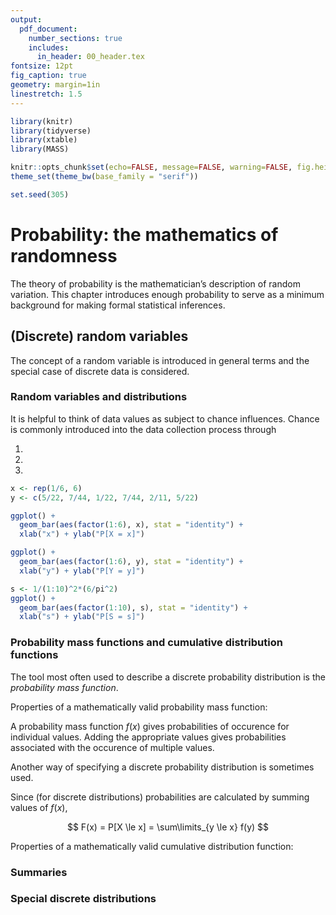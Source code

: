 ```yaml
---
output: 
  pdf_document:
    number_sections: true
    includes:
      in_header: 00_header.tex
fontsize: 12pt
fig_caption: true
geometry: margin=1in
linestretch: 1.5
---
```


```r
library(knitr)
library(tidyverse)
library(xtable)
library(MASS)

knitr::opts_chunk$set(echo=FALSE, message=FALSE, warning=FALSE, fig.height = 2)
theme_set(theme_bw(base_family = "serif"))

set.seed(305)
```

\setcounter{section}{4}

# Probability: the mathematics of randomness

The theory of probability is the mathematician's description of random variation. This chapter introduces enough probability to serve as a minimum background for making formal statistical inferences.

\vspace{2in}

## (Discrete) random variables

The concept of a random variable is introduced in general terms and the special case of discrete data is considered.

\vspace{1in}

### Random variables and distributions

It is helpful to think of data values as subject to chance influences. Chance is commonly introduced into the data collection process through 

1. 
2.
3.

\vspace{.1in}
\begin{df}
A \emph{random variable} is a quantity that (prior to observation) can be thought of as dependent on chance phenomena.
\end{df}

\vspace{2in}

\begin{df}
A \emph{discrete random variable} is one that has isolated or separated possible values (rather than a continuum of available outcomes).
\end{df}

\vspace{.1in}

\begin{df}
A \emph{continuous random variable} is one that can be idealized as having an entire (continuous) interval of numbers as its set of values.
\end{df}

\vspace{1in}

\begin{ex}[Roll of a die]

\end{ex}
\newpage

\begin{df}
To specify a \emph{probability distribution} for a random variable is to give its set of possible values and (in one way or another) consistently assign numbers between $0$ and $1$ - called \emph{probabilities} - as measures of the likelihood that the various numerical values will occur
\end{df}

\begin{ex}[Roll of a die]

\end{ex}
\vspace{3in}

\begin{table}[H]
\centering
\begin{tabular}{c c c c c c c }
$x$ & 1 & 2 & 3 & 4 & 5 & 6 \\
\hline
$P[X = x]$ & $1/6$ & $1/6$ & $1/6$ & $1/6$ & $1/6$ & $1/6$
\end{tabular}
\end{table}

\begin{table}[H]
\centering
\begin{tabular}{c c c c c c c }
$y$ & 1 & 2 & 3 & 4 & 5 & 6 \\
\hline
$P[Y = y]$ & $5/22$ & $7/44$ & $1/22$ & $7/44$ & $2/11$ & $5/22$
\end{tabular}
\end{table}

```r
x <- rep(1/6, 6)
y <- c(5/22, 7/44, 1/22, 7/44, 2/11, 5/22)

ggplot() +
  geom_bar(aes(factor(1:6), x), stat = "identity") +
  xlab("x") + ylab("P[X = x]")

ggplot() +
  geom_bar(aes(factor(1:6), y), stat = "identity") +
  xlab("y") + ylab("P[Y = y]")
```

\newpage

\begin{ex}[Shark attacks]
Suppose $S$ is the number of provoked shark attacks off FL next year. This has an infinite number of possible values. Here is one possible (made up) distribution:
\end{ex}

\begin{table}[H]
\centering
\begin{tabular}{c c c c c c c}
$s$ & 1 & 2 & 3 & $\cdots$ & k & $\cdots$ \\
\hline
$P[S = s]$ & $\frac{6}{\pi^2}$ & $\frac{1}{2^2}\frac{6}{\pi^2}$ & $\frac{1}{3^2}\frac{6}{\pi^2}$ & $\cdots$ & $\frac{1}{k^2}\frac{6}{\pi^2}$ & $\cdots$
\end{tabular}
\end{table}


```r
s <- 1/(1:10)^2*(6/pi^2)
ggplot() +
  geom_bar(aes(factor(1:10), s), stat = "identity") +
  xlab("s") + ylab("P[S = s]")
```

\vspace{1in}



### Probability mass functions and cumulative distribution functions

The tool most often used to describe a discrete probability distribution is the *probability mass function*.

\vspace{.1in}
\begin{df}
A \emph{probability mass function (pmf)} for a discrete random variable $X$, having possible values $x_1, x_2, \dots$, is a nonnegative function $f(x)$ with $f(x_1) = P[X = x_1]$, the probability that $X$ takes the value $x_1$.
\end{df}

\newpage

Properties of a mathematically valid probability mass function:

\begin{enumerate}
\itemsep .2in
\item 
\item
\end{enumerate}

\vspace{.2in}
A probability mass function $f(x)$ gives probabilities of occurence for individual values. Adding the appropriate values gives probabilities associated with the occurence of multiple values.
\vspace{.2in}

\begin{ex}[Torque]
Let $Z = $ the torque, rounded to the nearest integer, required to loosen the next bolt on an apparatus.

\begin{table}[H]
\centering
\begin{tabular}{c c c c c c c c c c c }
$z$ & $11$ & $12$ & $13$ & $14$ & $15$ & $16$ & $17$ & $18$ & $19$ & $20$ \\
\hline
$f(z)$ & $0.03$ & $0.03$ & $0.03$ & $0.06$ & $0.26$ & $0.09$ & $0.12$ & $0.20$ & $0.15$ & $0.03$
\end{tabular}
\end{table}

Calculate the following probabilities:

\vspace{.2in}

\begin{itemize}
\itemsep .7in
\item[] $P(Z \le 14)$
\item[] $P(Z > 16)$
\item[] $P(Z \text{ is even})$
\item[] $P(Z \text{ in } \{15, 16, 18\})$
\end{itemize}
\end{ex}

\newpage

Another way of specifying a discrete probability distribution is sometimes used.

\vspace{.2in}
\begin{df}
The \emph{cumulative probability distribution (cdf)} for a random variable $X$ is a function $F(x)$ that for each number $x$ gives the probability that $X$ takes that value or a smaller one, $F(x) = P[X \le x]$.
\end{df}
\vspace{.2in}

Since (for discrete distributions) probabilities are calculated by summing values of $f(x)$,

$$
F(x) = P[X \le x] = \sum\limits_{y \le x} f(y)
$$

\vspace{.2in}

Properties of a mathematically valid cumulative distribution function:

\begin{enumerate}
\itemsep .2in
\item 
\item
\item
\item
\end{enumerate}

\newpage

\begin{ex}[Torque, cont'd]

Let $Z = $ the torque, rounded to the nearest integer, required to loosen the next bolt on an apparatus.

\begin{table}[H]
\centering
\begin{tabular}{c c c c c c c c c c c }
$z$ & $11$ & $12$ & $13$ & $14$ & $15$ & $16$ & $17$ & $18$ & $19$ & $20$ \\
\hline
$F(z)$ & $0.03$ & $0.06$ & $0.09$ & $0.15$ & $0.41$ & $0.50$ & $0.62$ & $0.82$ & $0.97$ & $1$
\end{tabular}
\end{table}

```r
z <- 10:20
F_z <- c(0, 0.03, 0.06, 0.09, 0.15, 0.41, 0.50, 0.62, 0.82, 0.97, 1)

ggplot() +
  geom_segment(aes(x = z, xend = z + 1), y = F_z, yend = F_z) +
  geom_point(aes(z[-1], F_z[-1])) +
  geom_point(aes(z[-length(z)] + 1, F_z[-length(F_z)]), pch = 1) +
  ylab(expression("F(z)"))
```
\begin{figure}[H]
\centering
\includegraphics{05_probability_1_files/figure-latex/torque_cdf-1.pdf}
\caption{Cdf function for torques.}
\end{figure}

Calculate the following probabilities using the {\bf cdf only}:

\vspace{.1in}

\begin{itemize}
\itemsep .7in
\item[] $F(10.7)$
\item[] $P(Z \le 15.5)$
\item[] $P(12.1 < Z \le 14)$
\item[] $P(15 \le Z < 18)$
\end{itemize}
\end{ex}

\newpage

\begin{ex}
Say we have a random variable $Q$ with pmf:

\begin{table}[H]
\centering
\begin{tabular}{c c}
$q$ & $f(q)$ \\
\hline
$1$ & $0.34$ \\
$2$ & $0.1$ \\
$3$ & $0.22$ \\
$7$ & $0.34$
\end{tabular}
\end{table}

Draw the cdf.
\end{ex}
\newpage

### Summaries

### Special discrete distributions

